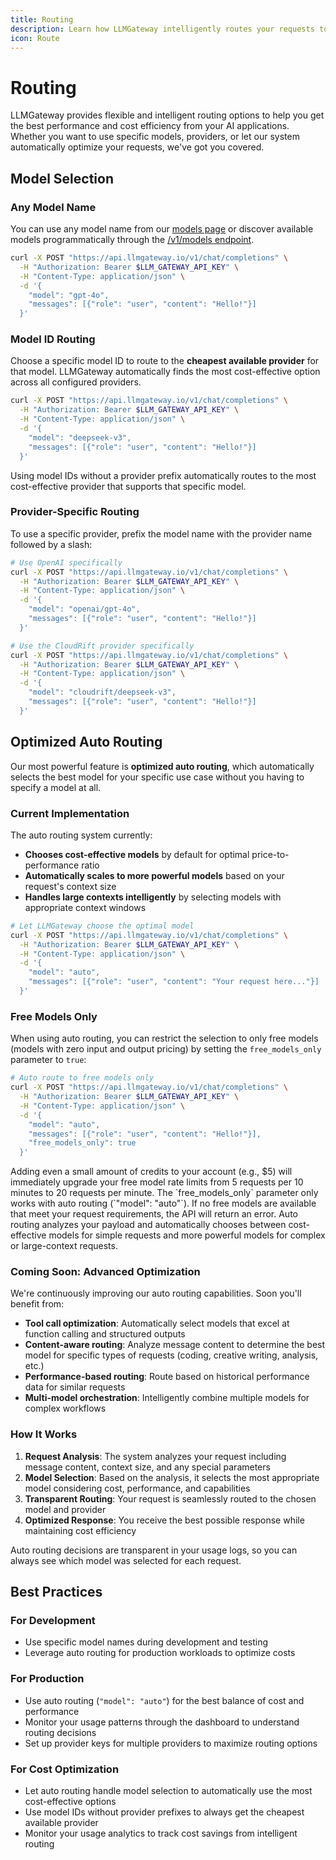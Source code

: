 ```yaml
---
title: Routing
description: Learn how LLMGateway intelligently routes your requests to the best available models and providers.
icon: Route
---
```



# Routing

LLMGateway provides flexible and intelligent routing options to help you get the best performance and cost efficiency from your AI applications. Whether you want to use specific models, providers, or let our system automatically optimize your requests, we've got you covered.

## Model Selection

### Any Model Name

You can use any model name from our [models page](https://llmgateway.io/models) or discover available models programmatically through the [/v1/models endpoint](/v1_models).

```bash
curl -X POST "https://api.llmgateway.io/v1/chat/completions" \
  -H "Authorization: Bearer $LLM_GATEWAY_API_KEY" \
  -H "Content-Type: application/json" \
  -d '{
    "model": "gpt-4o",
    "messages": [{"role": "user", "content": "Hello!"}]
  }'
```

### Model ID Routing

Choose a specific model ID to route to the **cheapest available provider** for that model. LLMGateway automatically finds the most cost-effective option across all configured providers.

```bash
curl -X POST "https://api.llmgateway.io/v1/chat/completions" \
  -H "Authorization: Bearer $LLM_GATEWAY_API_KEY" \
  -H "Content-Type: application/json" \
  -d '{
    "model": "deepseek-v3",
    "messages": [{"role": "user", "content": "Hello!"}]
  }'
```

<Callout type="info">
	Using model IDs without a provider prefix automatically routes to the most
	cost-effective provider that supports that specific model.
</Callout>

### Provider-Specific Routing

To use a specific provider, prefix the model name with the provider name followed by a slash:

```bash
# Use OpenAI specifically
curl -X POST "https://api.llmgateway.io/v1/chat/completions" \
  -H "Authorization: Bearer $LLM_GATEWAY_API_KEY" \
  -H "Content-Type: application/json" \
  -d '{
    "model": "openai/gpt-4o",
    "messages": [{"role": "user", "content": "Hello!"}]
  }'

# Use the CloudRift provider specifically
curl -X POST "https://api.llmgateway.io/v1/chat/completions" \
  -H "Authorization: Bearer $LLM_GATEWAY_API_KEY" \
  -H "Content-Type: application/json" \
  -d '{
    "model": "cloudrift/deepseek-v3",
    "messages": [{"role": "user", "content": "Hello!"}]
  }'
```

## Optimized Auto Routing

Our most powerful feature is **optimized auto routing**, which automatically selects the best model for your specific use case without you having to specify a model at all.

### Current Implementation

The auto routing system currently:

- **Chooses cost-effective models** by default for optimal price-to-performance ratio
- **Automatically scales to more powerful models** based on your request's context size
- **Handles large contexts intelligently** by selecting models with appropriate context windows

```bash
# Let LLMGateway choose the optimal model
curl -X POST "https://api.llmgateway.io/v1/chat/completions" \
  -H "Authorization: Bearer $LLM_GATEWAY_API_KEY" \
  -H "Content-Type: application/json" \
  -d '{
    "model": "auto",
    "messages": [{"role": "user", "content": "Your request here..."}]
  }'
```

### Free Models Only

When using auto routing, you can restrict the selection to only free models (models with zero input and output pricing) by setting the `free_models_only` parameter to `true`:

```bash
# Auto route to free models only
curl -X POST "https://api.llmgateway.io/v1/chat/completions" \
  -H "Authorization: Bearer $LLM_GATEWAY_API_KEY" \
  -H "Content-Type: application/json" \
  -d '{
    "model": "auto",
    "messages": [{"role": "user", "content": "Hello!"}],
    "free_models_only": true
  }'
```

<Callout type="success">
	Adding even a small amount of credits to your account (e.g., $5) will
	immediately upgrade your free model rate limits from 5 requests per 10 minutes
	to 20 requests per minute.
</Callout>

<Callout type="info">
	The `free_models_only` parameter only works with auto routing (`"model":
	"auto"`). If no free models are available that meet your request requirements,
	the API will return an error.
</Callout>

<Callout type="success">
	Auto routing analyzes your payload and automatically chooses between
	cost-effective models for simple requests and more powerful models for complex
	or large-context requests.
</Callout>

### Coming Soon: Advanced Optimization

We're continuously improving our auto routing capabilities. Soon you'll benefit from:

- **Tool call optimization**: Automatically select models that excel at function calling and structured outputs
- **Content-aware routing**: Analyze message content to determine the best model for specific types of requests (coding, creative writing, analysis, etc.)
- **Performance-based routing**: Route based on historical performance data for similar requests
- **Multi-model orchestration**: Intelligently combine multiple models for complex workflows

### How It Works

1. **Request Analysis**: The system analyzes your request including message content, context size, and any special parameters
2. **Model Selection**: Based on the analysis, it selects the most appropriate model considering cost, performance, and capabilities
3. **Transparent Routing**: Your request is seamlessly routed to the chosen model and provider
4. **Optimized Response**: You receive the best possible response while maintaining cost efficiency

<Callout type="info">
	Auto routing decisions are transparent in your usage logs, so you can always
	see which model was selected for each request.
</Callout>

## Best Practices

### For Development

- Use specific model names during development and testing
- Leverage auto routing for production workloads to optimize costs

### For Production

- Use auto routing (`"model": "auto"`) for the best balance of cost and performance
- Monitor your usage patterns through the dashboard to understand routing decisions
- Set up provider keys for multiple providers to maximize routing options

### For Cost Optimization

- Let auto routing handle model selection to automatically use the most cost-effective options
- Use model IDs without provider prefixes to always get the cheapest available provider
- Monitor your usage analytics to track cost savings from intelligent routing
